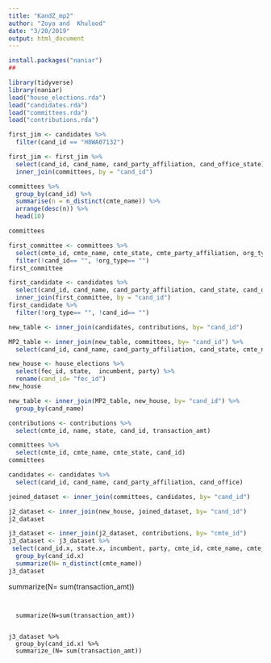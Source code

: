 ```yaml
---
title: "KandZ_mp2"
author: "Zoya and  Khulood"
date: "3/20/2019"
output: html_document
---
```


```r
install.packages("naniar")
##
```

```r
library(tidyverse)
library(naniar)
load("house_elections.rda")
load("candidates.rda")
load("committees.rda")
load("contributions.rda")
```




```r
first_jim <- candidates %>%
  filter(cand_id == "H8WA07132")
```

```r
first_jim <- first_jim %>%
  select(cand_id, cand_name, cand_party_affiliation, cand_office_state) %>%
  inner_join(committees, by = "cand_id")
```

```r
committees %>%
  group_by(cand_id) %>%
  summarise(n = n_distinct(cmte_name)) %>%
  arrange(desc(n)) %>%
  head(10)
```

```r
committees
```


```r
first_committee <- committees %>%
  select(cmte_id, cmte_name, cmte_state, cmte_party_affiliation, org_type, cand_id) %>%
  filter(!cand_id== "", !org_type== "")
first_committee
```

```r
first_candidate <- candidates %>% 
  select(cand_id, cand_name, cand_party_affiliation, cand_state, cand_office) %>%
  inner_join(first_committee, by = "cand_id")
first_candidate %>%
  filter(!org_type== "", !cand_id== "")
```


```r
new_table <- inner_join(candidates, contributions, by= "cand_id")
```


```r
MP2_table <- inner_join(new_table, committees, by= "cand_id") %>%
  select(cand_id, cand_name, cand_party_affiliation, cand_state, cmte_name, cmte_state, connected_org_name)
```

```r
new_house <- house_elections %>%
  select(fec_id, state,  incumbent, party) %>%
  rename(cand_id= "fec_id")
new_house 
```





```r
new_table <- inner_join(MP2_table, new_house, by= "cand_id") %>%
  group_by(cand_name)
```


```r
contributions <- contributions %>%
  select(cmte_id, name, state, cand_id, transaction_amt)
```



```r
committees %>%
  select(cmte_id, cmte_name, cmte_state, cand_id) 
committees
```


```r
candidates <- candidates %>%
  select(cand_id, cand_name, cand_party_affiliation, cand_office)
```


```r
joined_dataset <- inner_join(committees, candidates, by= "cand_id")
```


```r
j2_dataset <- inner_join(new_house, joined_dataset, by= "cand_id")
j2_dataset
```


```r
j3_dataset <- inner_join(j2_dataset, contributions, by= "cmte_id") 
j3_dataset <- j3_dataset %>%
 select(cand_id.x, state.x, incumbent, party, cmte_id, cmte_name, cmte_party_affiliation, cand_party_affiliation, cand_office, state.y, transaction_amt) %>%
  group_by(cand_id.x)
  summarize(N= n_distinct(cmte_name))
j3_dataset
```


  summarize(N= sum(transaction_amt)) 
```


  summarize(N=sum(transaction_amt))


j3_dataset %>%
  group_by(cand_id.x) %>%
  summarize_(N= sum(transaction_amt))
```

